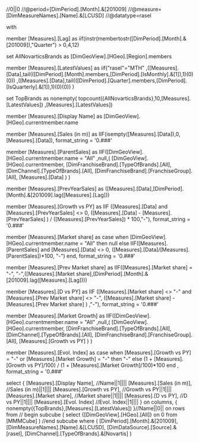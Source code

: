 //0||0
//@period=[DimPeriod].[Month].&[201009]
//@measure=[DimMeasureNames].[Name].&[LCUSD]
//@datatype=rasel

with

member [Measures].[Lag] as
	iif(instr(membertostr([DimPeriod].[Month].&[201009]),"Quarter") > 0,4,12)

set AllNovarticsBrands as
	[DimGeoView].[HGeo].[Region].members

member [Measures].[LatestValues] as
	iif("rasel"="MTH"
		,([Measures].[Data],tail(([DimPeriod].[Month].members,[DimPeriod].[IsMonthly].&[1]),1)(0)(0))
		,([Measures].[Data],tail(([DimPeriod].[Quarter].members,[DimPeriod].[IsQuarterly].&[1]),1)(0)(0))
	)

set TopBrands as
	nonempty(
		topcount({AllNovarticsBrands},10,[Measures].[LatestValues])
	,[Measures].[LatestValues])

member [Measures].[Display Name] as
	[DimGeoView].[HGeo].currentmember.name
	
member [Measures].[Sales (in m)] as
	IIF(isempty([Measures].[Data]),0,[Measures].[Data]), format_string = '0.###'

member [Measures].[ParentSales] as
	IIF([DimGeoView].[HGeo].currentmember.name = "All"
		,null,(
		[DimGeoView].[HGeo].currentmember,
		[DimFranchiseBrand].[TypeOfBrands].[All],
		[DimChannel].[TypeOfBrands].[All],
		[DimFranchiseBrand].[FranchiseGroup].[All],
		[Measures].[Data]
		)
	)

member [Measures].[PrevYearSales] as
	([Measures].[Data],[DimPeriod].[Month].&[201009].lag([Measures].[Lag]))

member [Measures].[Growth vs PY] as
IIF ([Measures].[Data]  and [Measures].[PrevYearSales] <> 0, 
	([Measures].[Data] - [Measures].[PrevYearSales] ) 
	/ ([Measures].[PrevYearSales]) * 100,"-"), format_string = '0.###'

member [Measures].[Market share] as
	case when [DimGeoView].[HGeo].currentmember.name = "All" then
		null
	else
	IIF([Measures].[ParentSales] and [Measures].[Data] <> 0, 
	([Measures].[Data]/[Measures].[ParentSales])*100, "-")
	end, format_string = '0.###'

member [Measures].[Prev Market share] as
	IIF([Measures].[Market share] = "-",
		"-",([Measures].[Market share],[DimPeriod].[Month].&[201009].lag([Measures].[Lag])))

member [Measures].[D vs PY] as
IIF ([Measures].[Market share] <> "-" and [Measures].[Prev Market share] <> "-", 
	([Measures].[Market share] - [Measures].[Prev Market share] ) ,"-"), format_string = '0.###'

member [Measures].[Market Growth] as 
	IIF([DimGeoView].[HGeo].currentmember.name = "All"
		,null,(
		[DimGeoView].[HGeo].currentmember,
		[DimFranchiseBrand].[TypeOfBrands].[All],
		[DimChannel].[TypeOfBrands].[All],
		[DimFranchiseBrand].[FranchiseGroup].[All],
		[Measures].[Growth vs PY]
		)
	)

member [Measures].[Evol. Index] as
	case when [Measures].[Growth vs PY] = "-" or [Measures].[Market Growth] = "-"
	then "-"
	else (1 + [Measures].[Growth vs PY]/100) / (1 + [Measures].[Market Growth]/100)*100 end
	, format_string = '0.###'

select 
{
	[Measures].[Display Name],	//Name||1||||
	[Measures].[Sales (in m)],	//Sales (in m)||1||||
	[Measures].[Growth vs PY],	//Growth vs PY||1||||
	[Measures].[Market share],	//Market share||1||||
	[Measures].[D vs PY],		//D vs PY||1||||
	[Measures].[Evol. Index]	//Evol. Index||1||||
} on columns,
{
	nonempty({TopBrands},[Measures].[LatestValues])
}//Name||0||
on rows
from 
// begin subcube
(
	select 
		{[DimGeoView].[HGeo].[All]}	on 0
	from [MMMCube]
)
//end subcube
where (
		[DimPeriod].[Month].&[201009],
		[DimMeasureNames].[Name].&[LCUSD],
		[DimDataSource].[Source].&[rasel],
		[DimChannel].[TypeOfBrands].&[Novartis]
	)
